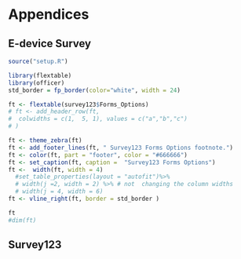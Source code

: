 # Appendices

## E-device Survey



```r

source("setup.R")

library(flextable)
library(officer)
std_border = fp_border(color="white", width = 24)

ft <- flextable(survey123$Forms_Options)
# ft <- add_header_row(ft,
#  colwidths = c(1,  5, 1), values = c("a","b","c")
# )

ft <- theme_zebra(ft)
ft <- add_footer_lines(ft, " Survey123 Forms Options footnote.")
ft <- color(ft, part = "footer", color = "#666666")
ft <- set_caption(ft, caption =  "Survey123 Forms Options")
ft <-  width(ft, width = 4)
  #set_table_properties(layout = "autofit")%>%
  # width(j =2, width = 2) %>% # not  changing the column widths
  # width(j = 4, width = 6)
ft <- vline_right(ft, border = std_border )

ft
#dim(ft)
```

## Survey123



